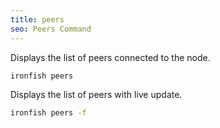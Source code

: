 ```yaml
---
title: peers
seo: Peers Command
---
```


Displays the list of peers connected to the node.

```sh
ironfish peers
```

Displays the list of peers with live update.

```sh
ironfish peers -f
```

